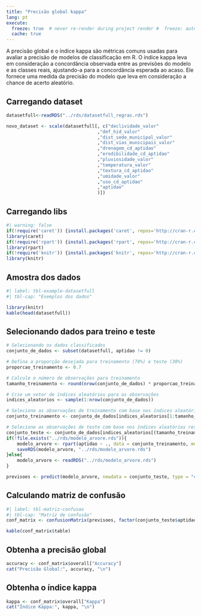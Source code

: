 ```yaml
---
title: "Precisão global kappa"
lang: pt
execute:
  freeze: true  # never re-render during project render #  freeze: auto  # re-render only when source changes
  cache: true 
---
```


A precisão global e o índice kappa são métricas comuns usadas para avaliar a precisão de modelos de classificação em R. O índice kappa leva em consideração a concordância observada entre as previsões do modelo e as classes reais, ajustando-a para a concordância esperada ao acaso. Ele fornece uma medida da precisão do modelo que leva em consideração a chance de acerto aleatório.

## Carregando dataset

```r
datasetfull<-readRDS("../rds/datasetfull_regras.rds")

novo_dataset <- scale(datasetfull[, c("declividade_valor"
                                  ,"def_hid_valor"
                                  ,"dist_sede_municipal_valor"
                                  ,"dist_vias_municipais_valor"
                                  ,"drenagem_cd_aptidao"
                                  ,"erodibilidade_cd_aptidao"
                                  ,"pluviosidade_valor"
                                  ,"temperatura_valor"
                                  ,"textura_cd_aptidao"
                                  ,"umidade_valor"
                                  ,"uso_cd_aptidao"
                                  ,"aptidao"
                                  )])

```

## Carregando libs

```r
#| warning: false
if(!require('caret')) {install.packages('caret', repos='http://cran-r.c3sl.ufpr.br/')}
library(caret)
if(!require('rpart')) {install.packages('rpart', repos='http://cran-r.c3sl.ufpr.br/')}
library(rpart)
if(!require('knitr')) {install.packages('knitr', repos='http://cran-r.c3sl.ufpr.br/')}
library(knitr)
```

## Amostra dos dados

```r
#| label: tbl-example-datasetfull
#| tbl-cap: "Exemplos dos dados"

library(knitr)
kable(head(datasetfull))
```

## Selecionando dados para treino e teste
```r
# Selecionando os dados classificados
conjunto_de_dados <- subset(datasetfull, aptidao != 0)

# Defina a proporção desejada para treinamento (70%) e teste (30%)
proporcao_treinamento <- 0.7

# Calcule o número de observações para treinamento
tamanho_treinamento <- round(nrow(conjunto_de_dados) * proporcao_treinamento)

# Crie um vetor de índices aleatórios para as observações
indices_aleatorios <- sample(1:nrow(conjunto_de_dados))

# Selecione as observações de treinamento com base nos índices aleatórios
conjunto_treinamento <- conjunto_de_dados[indices_aleatorios[1:tamanho_treinamento], ]

# Selecione as observações de teste com base nos índices aleatórios restantes
conjunto_teste <- conjunto_de_dados[indices_aleatorios[(tamanho_treinamento + 1):nrow(conjunto_de_dados)], ]
if(!file.exists("../rds/modelo_arvore.rds")){
    modelo_arvore <- rpart(aptidao ~ ., data = conjunto_treinamento, method = "class")
    saveRDS(modelo_arvore, "../rds/modelo_arvore.rds")
}else{
    modelo_arvore <- readRDS("../rds/modelo_arvore.rds")
}

previsoes <- predict(modelo_arvore, newdata = conjunto_teste, type = "class")

```

## Calculando matriz de confusão
```r
#| label: tbl-matriz-confusao
#| tbl-cap: "Matriz de confusão"
conf_matrix <- confusionMatrix(previsoes, factor(conjunto_teste$aptidao))

kable(conf_matrix$table)
```

## Obtenha a precisão global

```r
accuracy <- conf_matrix$overall["Accuracy"]
cat("Precisão Global:", accuracy, "\n")
```

## Obtenha o índice kappa

```r
kappa <- conf_matrix$overall["Kappa"]
cat("Índice Kappa:", kappa, "\n")
```
